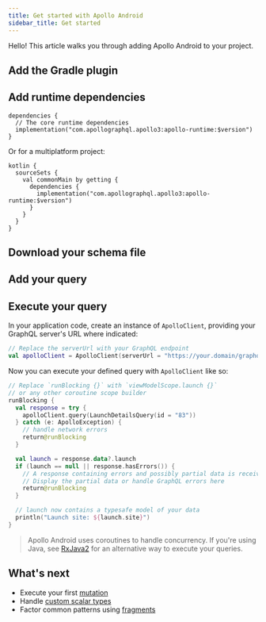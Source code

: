 ```yaml
---
title: Get started with Apollo Android
sidebar_title: Get started
---
```





Hello! This article walks you through adding Apollo Android to your project.

## Add the Gradle plugin

<AddPlugin />

## Add runtime dependencies

```kotlin:title=build.gradle[.kts]
dependencies {
  // The core runtime dependencies
  implementation("com.apollographql.apollo3:apollo-runtime:$version")
}
```

Or for a multiplatform project:

```kotlin:title=build.gradle[.kts]
kotlin {
  sourceSets {
    val commonMain by getting {
      dependencies {
        implementation("com.apollographql.apollo3:apollo-runtime:$version")
      }
    }
  }
}
```

## Download your schema file

<DownloadSchema />

## Add your query

<AddQuery />

## Execute your query

In your application code, create an instance of `ApolloClient`, providing your GraphQL server's URL where indicated:

```kotlin
// Replace the serverUrl with your GraphQL endpoint
val apolloClient = ApolloClient(serverUrl = "https://your.domain/graphql")
```

Now you can execute your defined query with `ApolloClient` like so:

```kotlin
// Replace `runBlocking {}` with `viewModelScope.launch {}`
// or any other coroutine scope builder
runBlocking {
  val response = try {
    apolloClient.query(LaunchDetailsQuery(id = "83"))
  } catch (e: ApolloException) {
    // handle network errors
    return@runBlocking
  }

  val launch = response.data?.launch
  if (launch == null || response.hasErrors()) {
    // A response containing errors and possibly partial data is received
    // Display the partial data or handle GraphQL errors here
    return@runBlocking
  }

  // launch now contains a typesafe model of your data
  println("Launch site: ${launch.site}")
}
```

> Apollo Android uses coroutines to handle concurrency. If you're using Java, see [RxJava2](usage/rxjava2) for an alternative way to execute your queries.

## What's next

* Execute your first [mutation](./essentials/10-mutations/)
* Handle [custom scalar types](./essentials/30-custom-scalars/)
* Factor common patterns using [fragments](./essentials/40-inline-fragments)
